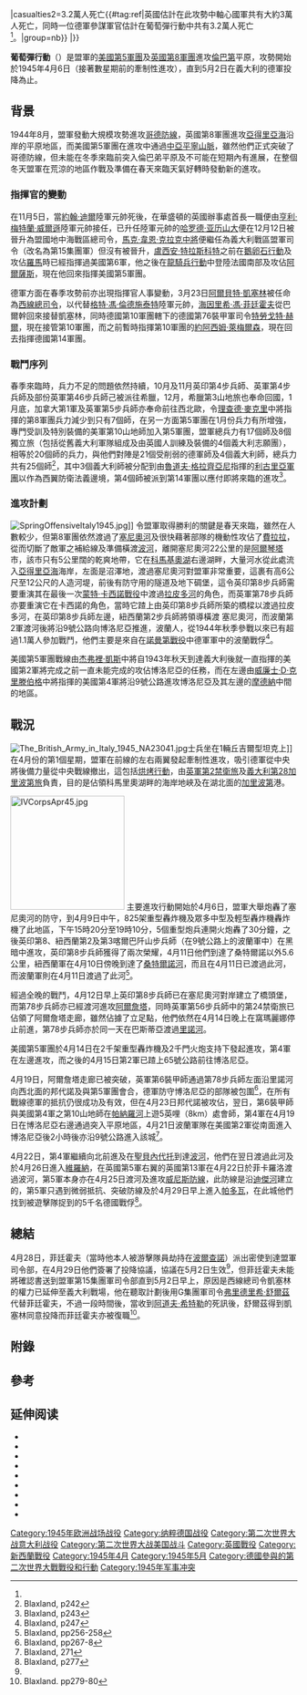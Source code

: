 {{Infobox Military Conflict
|conflict=葡萄彈行動
|partof=[[第二次世界大戰|第二次世界大戰]][[義大利戰役_(第二次世界大戰)|義大利戰役]]
|image=[[File:The_British_Army_in_Italy_1945_NA24308.jpg|300px]]
|caption=1945年4月18日英軍士兵步行通過阿爾真塔的廢墟
|date=1945年4月6日至1945年5月2日
|place=[[義大利|義大利]]北部[[艾米利亞-羅馬涅|艾米利亞-羅馬涅]]、[[倫巴第|倫巴第]]及[[威尼托|威尼托]]大區
|result=盟軍決定性勝利，義大利境內德軍覆滅，戰鬥結束。義大利社會共和國瓦解，墨索里尼被殺。
|combatant1=[[File:Flag_of_the_United_Kingdom.svg|22px]] [[英國|英國]]<br />[[File:US_flag_48_stars.svg|22px]] [[美國|美國]]<br />[[File:Flag_of_Poland_(1928-1980).svg|22px]] [[波蘭西軍|波蘭西軍]]<br />[[File:Flag_of_New_Zealand.svg|22px]] [[紐西蘭|紐西蘭]]<br />[[File:British_Raj_Red_Ensign.svg|22px]] [[英屬印度|英屬印度]]<br />[[File:Flag_of_South_Africa_(1928-1994).svg|22px]]  [[南非共和国|南非共和国]]<br />[[File:Flag_of_Brazil.svg|22px]] [[巴西|巴西]]<br />
*[[同盟國_(第二次世界大戰)|以及其他]]
|combatant2=[[File:Flag_of_Nazi_Germany_(1933-1945).svg|22px]] [[納粹德國|納粹德國]]<br />[[File:Flag_of_Italy.svg|22px]] [[義大利社會共和國|義大利社會共和國]]
|commander1=[[File:US_flag_48_stars.svg|22px]] [[馬克·韋恩·克拉克|馬克·韋恩·克拉克]]<br />[[File:Flag_of_the_United_Kingdom.svg|22px]] {{link-en|理查德·麥克里|Richard McCreery}}<br />[[File:US_flag_48_stars.svg|22px]] {{link-en|盧西安·特拉斯科特|Lucian Truscott}}
|commander2=[[File:Flag_of_Nazi_Germany_(1933-1945).svg|22px]] [[海因里希·馮·菲廷霍夫|海因里希·馮·菲廷霍夫]] {{POW}}<br />[[File:Flag_of_Nazi_Germany_(1933-1945).svg|22px]] {{link-en|特勞戈特·赫爾|Traugott Herr}} {{POW}}<br />[[File:Flag_of_Nazi_Germany_(1933-1945).svg|22px]] {{link-en|約阿西姆·萊梅爾森|Joachim Lemelsen}} {{POW}}<br />[[File:War_flag_of_the_Italian_Social_Republic.svg|22px]] [[貝尼托·墨索里尼|貝尼托·墨索里尼]] {{Executed}}<br />[[File:War_flag_of_the_Italian_Social_Republic.svg|22px]] [[魯道夫·格拉齊亞尼|魯道夫·格拉齊亞尼]] {{POW}}
|strength1=[[美國第5軍團|美國第5軍團]]<br />[[英國第8軍團|英國第8軍團]]
|strength2=[[德國第10軍團|德國第10軍團]]<br />[[德國第14軍團|德國第14軍團]]
|casualties1=16,258人受傷{{#tag:ref|從1945年4月9日直至葡萄彈行動結束，因此在之前行動之傷亡數字不計算在內，<br />第5軍團：7,965人，美國：6,834人傷亡（1,288人陣亡、5,453人受傷及93人失蹤）；南非：537人傷亡（89人陣亡、445人受傷及3人失蹤）；巴西人： 594人傷亡（65人陣亡、482人受傷及47人失蹤）。<br />第8軍團：7,193人傷亡，英國：3,068人傷亡（708人陣亡、2,258人受傷及102人失蹤）； 紐西蘭：1,381人傷亡（241人陣亡及1,140人受傷）； 印度：1,076人（198人陣亡、863人受傷及15人失蹤）； 殖民地：46人傷亡11人陣亡及35人受傷； 波蘭人：1,622人（260人陣亡、1,355人受傷及7人失蹤）傷亡。<br />在兩個軍團內參與戰鬥的義大利：1,100人傷亡（242人陣亡、828人受傷及30人失蹤）<ref name="Jackson334">Jackson, p. 334</ref>。|group=nb}}
|casualties2=3.2萬人死亡{{#tag:ref|英國估計在此攻勢中軸心國軍共有大約3萬人死亡，同時一位德軍參謀軍官估計在葡萄彈行動中共有3.2萬人死亡<ref name="Jackson334"/>。|group=nb}}
|}}
{{Campaignbox 葡萄彈行動}}
{{Campaignbox Italy}}

'''葡萄彈行動'''（{{lang-en|Operation Grapeshot}}）是盟軍的[[美國第5軍團|美國第5軍團]]及[[英國第8軍團|英國第8軍團]]進攻[[伦巴第|倫巴第]]平原，攻勢開始於1945年4月6日（接著數星期前的牽制性進攻），直到5月2日在義大利的德軍投降為止。

== 背景 ==
1944年8月，盟軍發動大規模攻勢進攻[[哥德防線|哥德防線]]，英國第8軍團進攻[[亞得里亞海|亞得里亞海]]沿岸的平原地區，而美國第5軍團在進攻中通過[[亞平寧山脈|中亞平寧山脈]]，雖然他們正式突破了哥德防線，但未能在冬季來臨前突入倫巴弟平原及不可能在短期內有進展，在整個冬天盟軍在荒涼的地區作戰及準備在春天來臨天氣好轉時發動新的進攻。

=== 指揮官的變動 ===
在11月5日，當[[約翰·迪爾|約翰·迪爾]]陸軍元帥死後，在華盛頓的英國辦事處首長一職便由[[亨利·梅特蘭·威爾遜|亨利·梅特蘭·威爾遜]]陸軍元帥接任，已升任陸軍元帥的[[哈罗德·亚历山大|哈罗德·亚历山大]]便在12月12日被晉升為盟國地中海戰區總司令，[[馬克·韋恩·克拉克|馬克·韋恩·克拉克]][[中將|中將]]便繼任為義大利戰區盟軍司令（改名為第15集團軍）但沒有被晉升，[[盧西安·特拉斯科特|盧西安·特拉斯科特]]之前在[[鵝卵石行動|鵝卵石行動]]及攻佔[[羅馬|羅馬]]時已經指揮過美國第6軍，他之後在[[龍騎兵行動|龍騎兵行動]]中登陸法國南部及攻佔[[阿爾薩斯|阿爾薩斯]]，現在他回來指揮美國第5軍團。

德軍方面在春季攻勢前亦出現指揮官人事變動，3月23日[[阿爾貝特·凱塞林|阿爾貝特·凱塞林]]被任命為[[西線總司令|西線總司令]]，以代替[[格特·馮·倫德施泰特|格特·馮·倫德施泰特]]陸軍元帥，[[海因里希·馮·菲廷霍夫|海因里希·馮·菲廷霍夫]]從巴爾幹回來接替凱塞林，同時德國第10軍團轄下的德國第76裝甲軍司令[[特勞戈特·赫爾|特勞戈特·赫爾]]，現在接管第10軍團，而之前暫時指揮第10軍團的[[約阿西姆·萊梅爾森|約阿西姆·萊梅爾森]]，現在回去指揮德國第14軍團。

=== 戰鬥序列 ===
{{see|歌德防線戰鬥序列}}
春季來臨時，兵力不足的問題依然持續，10月及11月英印第4步兵師、英軍第4步兵師及部份英軍第46步兵師己被派往希臘，12月，希臘第3山地旅也奉命回國，1月底，加拿大第1軍及英軍第5步兵師亦奉命前往西北歐，令[[理查德·麥克里|理查德·麥克里]]中將指揮的第8軍團兵力減少到只有7個師，在另一方面第5軍團在1月份兵力有所增強，專門受訓及特別裝備的美軍第10山地師加入第5軍團，盟軍總兵力有17個師及8個獨立旅（包括從舊義大利軍隊組成及由英國人訓練及裝備的4個義大利志願團），相等於20個師的兵力，與他們對陣是21個受削弱的德軍師及4個義大利師，總兵力共有25個師<ref>Blaxland, p242</ref>，其中3個義大利師被分配到由[[魯道夫·格拉齊亞尼|魯道夫·格拉齊亞尼]]指揮的[[利古里亞軍團|利古里亞軍團]]以作為西翼防衛法義邊境，第4個師被派到第14軍團以應付即將來臨的進攻<ref>Blaxland, p243</ref>。

=== 進攻計劃 ===
[[File:SpringOffensiveItaly1945.jpg|thumb]]]]
令盟軍取得勝利的關鍵是春天來臨，雖然在人數較少，但第8軍團依然渡過了[[塞尼奧河|塞尼奧河]]及很快藉著部隊的機動性攻佔了[[費拉拉|費拉拉]]，從而切斷了敵軍之補給線及準備橫渡[[波河|波河]]，離開塞尼奧河22公里的是[[阿爾琴塔|阿爾琴塔]]市，該市只有5公里闊的乾爽地帶，它在[[科馬基奧湖|科馬基奧湖]]右邊湖畔，大量河水從此處流入[[亞得里亞海|亞得里亞海]]海岸，左面是沼澤地，渡過塞尼奧河對盟軍非常重要，這裹有高6公尺至12公尺的人造河堤，前後有防守用的隧道及地下碉堡，這令英印第8步兵師需要重演其在最後一次[[蒙特·卡西諾戰役|蒙特·卡西諾戰役]]中渡過[[拉皮多河|拉皮多河]]的角色，而英軍第78步兵師亦要重演它在卡西諾的角色，當時它蹅上由英印第8步兵師所築的橋樑以渡過拉皮多河，在英印第8步兵師左邊，紐西蘭第2步兵師將領導橫渡
塞尼奧河，而波蘭第2軍渡河後將沿9號公路向博洛尼亞推進，波蘭人，從1944年秋季參戰以來已有超過1.1萬人參加戰鬥，他們主要是來自在[[諾曼第戰役|諾曼第戰役]]中德軍軍中的波蘭戰俘<ref>Blaxland, p247</ref>。

美國第5軍團戰線由[[杰弗裡·凱斯|杰弗裡·凱斯]]中將自1943年秋天到達義大利後就一直指揮的美國第2軍將完成之前一直未能完成的攻佔博洛尼亞的任務，而在左邊由[[威廉士·D·克里滕伯格|威廉士·D·克里滕伯格]]中將指揮的美國第4軍將沿9號公路進攻博洛尼亞及其左邊的[[摩德納|摩德納]]中間的地區。

== 戰況 ==
[[File:The_British_Army_in_Italy_1945_NA23041.jpg|left]]士兵坐在1輛丘吉爾型坦克上]]
在4月份的第1個星期，盟軍在前線的左右兩翼發起牽制性進攻，吸引德軍從中央將後備力量從中央戰線撤出，這包括[[烘烤行動|烘烤行動]]，由[[英軍第2禁衛旅|英軍第2禁衛旅]]及[[義大利第28加里波第旅|義大利第28加里波第旅]]負責，目的是佔領科馬里奧湖畔的海岸地峽及在湖北面的[[朱塞佩·加里波底|加里波第]]港。

[[File:IVCorpsApr45.jpg|200px]]
主要進攻行動開始於4月6日，盟軍大舉炮轟了塞尼奧河的防守，到4月9日中午，825架重型轟炸機及眾多中型及輕型轟炸機轟炸機了此地區，下午15時20分至19時10分，5個重型炮兵連開火炮轟了30分鐘，之後英印第8、紐西蘭第2及第3喀爾巴阡山步兵師（在9號公路上的波蘭軍中）在黑暗中進攻，英印第8步兵師獲得了兩次榮耀，4月11日他們到達了桑特爾諾以外5.6公里，紐西蘭軍在4月10日傍晚到達了[[桑特爾諾河|桑特爾諾河]]，而且在4月11日已渡過此河，而波蘭軍則在4月11日渡過了此河<ref>Blaxland, pp256-258</ref>。 

經過全晚的戰鬥，4月12日早上英印第8步兵師已在塞尼奧河對岸建立了橋頭堡，而第78步兵師亦已經渡河進攻[[阿爾詹塔|阿爾詹塔]]，同時英軍第56步兵師中的第24禁衛旅已佔領了阿爾詹塔走廊，雖然佔據了立足點，他們依然在4月14日晚上在窩瑪麗娜停止前進，第78步兵師亦於同一天在巴斯蒂亞渡過[[里諾河|里諾河]]。

美國第5軍團於4月14日在2千架重型轟炸機及2千門火炮支持下發起進攻，第4軍在左邊進攻，而之後的4月15日第2軍已蹅上65號公路前往博洛尼亞。

4月19日，阿爾詹塔走廊已被突破，英軍第6裝甲師通過第78步兵師左面沿里諾河向西北面的邦代諾及與第5軍團會合，德軍防守博洛尼亞的部隊被包圍<ref>Blaxland, pp267-8</ref>，在所有戰線德軍的抵抗仍很成功及有效，但在4月23日邦代諾被攻佔，翌日，第6裝甲師與美國第4軍之第10山地師在[[帕納羅河|帕納羅河]]上遊5英哩（8km）處會師，第4軍在4月19日在博洛尼亞右邊通過突入平原地區，4月21日波蘭軍隊在美國第2軍從南面進入博洛尼亞後2小時後亦沿9號公路進入該城<ref> Blaxland, 271</ref>。


4月22日，第4軍繼續向北前進及在[[聖貝內代托|聖貝內代托]]到達[[波河|波河]]，他們在翌日渡過此河及於4月26日進入[[维罗纳|維羅納]]，在英國第5軍右翼的英國第13軍在4月22日於菲卡羅洛渡過波河，第5軍本身亦在4月25日渡河及進攻[[威尼斯防線|威尼斯防線]]，此防線是沿[[迪傑河|迪傑河]]建立的，第5軍只遇到微弱抵抗、突破防線及於4月29日早上進入[[帕多瓦|帕多瓦]]，在此城他們找到被遊擊隊捉到的5千名德國戰俘<ref name="Blaxland, p277">Blaxland, p277</ref>。

== 總結 ==
4月28日，菲廷霍夫（當時他本人被游擊隊員劫持在[[波爾查諾|波爾查諾]]）派出密使到達盟軍司令部，在4月29日他們簽署了投降協議，協議在5月2日生效<ref name="Blaxland, p277"/>，但菲廷霍夫未能將確認書送到盟軍第15集團軍司令部直到5月2日早上，原因是西線總司令凱塞林的權力已延伸至義大利戰場，他在聽取計劃後用G集團軍司令[[弗里德里希·舒爾茲|弗里德里希·舒爾茲]]代替菲廷霍夫，不過一段時間後，當收到[[阿道夫·希特勒|阿道夫·希特勒]]的死訊後，舒爾茲得到凱塞林同意投降而菲廷霍夫亦被復職<ref>Blaxland. pp279-80</ref>。

== 附錄 ==
{{reflist|colwidth=30em}}

== 參考 ==
<references group="nb"/>

== 延伸阅读 ==
* {{cite book | author=Anon | title=The Tiger Triumphs: The Story of Three Great Divisions in Italy| publisher=HMSO | year=1946 | id=}}
* {{cite book | first=Gregory |last=Blaxland| title=Alexander's Generals (the Italian Campaign 1944-1945)| publisher=William Kimber & Co|location=London | year=1979 | id=ISBN 0-7183-0386-5}}
* {{cite book | authorlink=|first=Field Marshall Lord|last= Carver| title=The Imperial War Museum Book of the War in Italy 1943-1945| publisher=Sidgwick & Jackson|location=London | year=2001 | id=ISBN 0-330-48230-0}}
* {{cite book| first=Clayton D. |last=Laurie |url=http://www.army.mil/cmh-pg/brochures/romar/72-20.htm |title=Rome-Arno 22 January-9 September 1944|publisher=US Army Center of Military History|series=CMH Online Bookshelves WWII Campaigns| year=1990?|id=CMH Pub 72-20}}
* {{cite web| last=Muhm| first=Gerhard| title=German Tactics in the Italian Campaign| url=http://www.larchivio.org/xoom/gerhardmuhm2.htm| language=en| access-date=2007-07-26| archive-url=https://web.archive.org/web/20070927070658/http://www.larchivio.org/xoom/gerhardmuhm2.htm| archive-date=2007-09-27| dead-url=yes}}
* {{cite book| last=Muhm| first=Gerhard |title=La Tattica tedesca nella Campagna d'Italia, in Linea Gotica avanposto dei Balcani| publisher=(Hrsg.) Amedeo Montemaggi |edition=Edizioni Civitas| location=Roma |year=1993| language=it}}
* {{cite book| first=Dwight D.|last=Oland |url=http://www.army.mil/cmh-pg/brochures/nap/72-34.htm |title= orth Apennines 1944-1945|publisher=US Army Center of Military History|series=CMH Online Bookshelves WWII Campaigns| year=1990? |id=CMH Pub 72-34}}
* {{cite book | first=Douglas |last=Orgill | title=The Gothic Line (The Autumn Campaign in Italy 1944)| publisher=Heinemann|location=London | year=1967 | id=}}
* {{cite book| first=Thomas A.|last=Popa|url=http://www.army.mil/cmh-pg/brochures/po/72-33.htm | title=Po Valley 1945 |publisher=US Army Center of Military History| series=CMH Online Bookshelves WWII Campaigns| year=1990?|id=CMH Pub 72-33}}
{{World War II}}

[[Category:1945年欧洲战场战役|Category:1945年欧洲战场战役]]
[[Category:纳粹德国战役|Category:纳粹德国战役]]
[[Category:第二次世界大战意大利战役|Category:第二次世界大战意大利战役]]
[[Category:第二次世界大战美国战斗|Category:第二次世界大战美国战斗]]
[[Category:英國戰役|Category:英國戰役]]
[[Category:新西蘭戰役|Category:新西蘭戰役]]
[[Category:1945年4月|Category:1945年4月]]
[[Category:1945年5月|Category:1945年5月]]
[[Category:德國參與的第二次世界大戰戰役和行動|Category:德國參與的第二次世界大戰戰役和行動]]
[[Category:1945年军事冲突|Category:1945年军事冲突]]